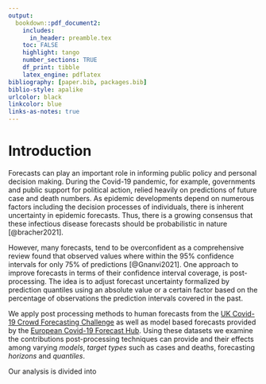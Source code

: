 ```yaml
---
output:
  bookdown::pdf_document2:
    includes:
      in_header: preamble.tex
    toc: FALSE
    highlight: tango
    number_sections: TRUE
    df_print: tibble
    latex_engine: pdflatex
bibliography: [paper.bib, packages.bib]
biblio-style: apalike
urlcolor: black
linkcolor: blue
links-as-notes: true
---
```


# Introduction {-}

Forecasts can play an important role in informing public policy and personal decision making. During the Covid-19 pandemic, for example, governments and public support for political action, relied heavily on predictions of future case and death numbers. As epidemic developments depend on numerous factors including the decision processes of individuals, there is inherent uncertainty in epidemic forecasts. Thus, there is a growing consensus that these infectious disease forecasts should be probabilistic in nature [@bracher2021]. 

However, many forecasts, tend to be overconfident as a comprehensive review found that observed values where within the $95\%$ confidence intervals for only $75\%$ of predictions [@Gnanvi2021]. One approach to improve forecasts in terms of their confidence interval coverage, is post-processing. The idea is to adjust forecast uncertainty formalized by prediction quantiles using an absolute value or a certain factor based on the percentage of observations the prediction intervals covered in the past.

We apply post processing methods to human forecasts from the [UK Covid-19 Crowd Forecasting Challenge](https://www.crowdforecastr.org/2021/05/11/uk-challenge/) as well as model based forecasts provided by the [European Covid-19 Forecast Hub](https://covid19forecasthub.eu/index.html). Using these datasets we examine the contributions post-processing techniques can provide and their effects among varying *models*, *target types* such as cases and deaths, forecasting *horizons* and *quantiles*.

Our analysis is divided into 
